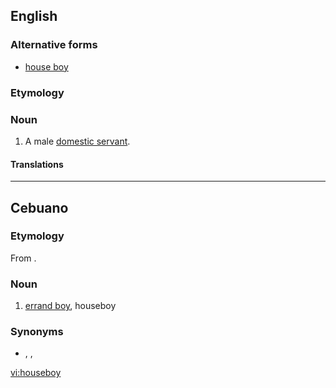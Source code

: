 ==English==

===Alternative forms===
* [[house boy]]

===Etymology===
{{compound|house|boy|lang=en}}

===Noun===
{{en-noun}}

# A male [[domestic servant]].

====Translations====
{{trans-top|male domestic servant}}
{{trans-mid}}
{{trans-bottom}}

----

==Cebuano==

===Etymology===
From {{etyl|en|ceb}} {{m|en|houseboy}}.

===Noun===
{{head|ceb|noun}}

# [[errand boy]], houseboy

===Synonyms===

* {{sense|errand boy|lang=ceb}} {{l|ceb|boy}}, {{l|ceb|muchacho}}, {{l|ceb|mutsatso}}

[[vi:houseboy]]